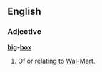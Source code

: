 ==English==

===Adjective===
'''[[big]]-[[box]]'''

# {{US}} Of or relating to [[w:Wal-Mart|Wal-Mart]].